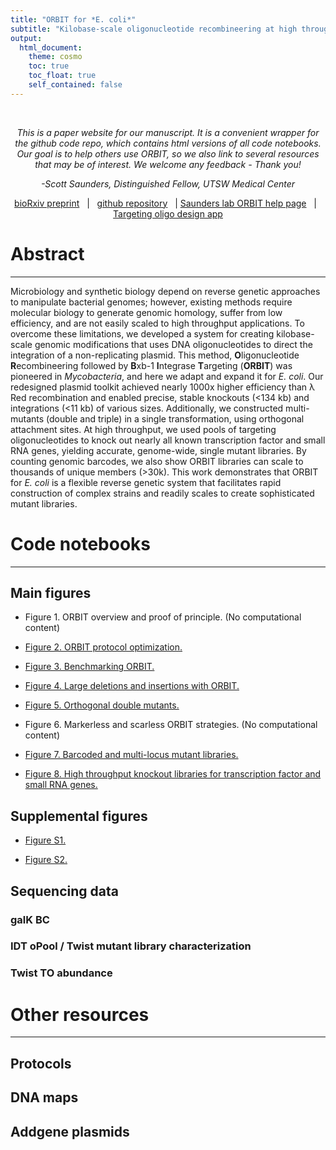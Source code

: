 ```yaml
---
title: "ORBIT for *E. coli*" 
subtitle: "Kilobase-scale oligonucleotide recombineering at high throughput and high efficiency"
output: 
  html_document:
    theme: cosmo
    toc: true
    toc_float: true
    self_contained: false
---
```


<br>

<center>

*This is a paper website for our manuscript. It is a convenient wrapper for the github code repo, which contains html versions of all code notebooks. Our goal is to help others use ORBIT, so we also link to several resources that may be of interest. We welcome any feedback - Thank you!*

*-Scott Saunders, Distinguished Fellow, UTSW Medical Center*

[bioRxiv preprint]()   \|   [github repository](github.com/saunders-lab/ecoli_orbit)   \| [Saunders lab ORBIT help page](https://saunders-lab.github.io/ecoli_orbit/)   \|   [Targeting oligo design app](https://saunders-lab.shinyapps.io/ORBIT_TO_design_ecMG1655/)

</center>

# Abstract

------------------------------------------------------------------------

Microbiology and synthetic biology depend on reverse genetic approaches to manipulate bacterial genomes; however, existing methods require molecular biology to generate genomic homology, suffer from low efficiency, and are not easily scaled to high throughput applications. To overcome these limitations, we developed a system for creating kilobase-scale genomic modifications that uses DNA oligonucleotides to direct the integration of a non-replicating plasmid. This method, **O**ligonucleotide **R**ecombineering followed by **B**xb-1 **I**ntegrase **T**argeting (**ORBIT**) was pioneered in *Mycobacteria*, and here we adapt and expand it for *E. coli*. Our redesigned plasmid toolkit achieved nearly 1000x higher efficiency than λ Red recombination and enabled precise, stable knockouts (\<134 kb) and integrations (\<11 kb) of various sizes. Additionally, we constructed multi-mutants (double and triple) in a single transformation, using orthogonal attachment sites. At high throughput, we used pools of targeting oligonucleotides to knock out nearly all known transcription factor and small RNA genes, yielding accurate, genome-wide, single mutant libraries. By counting genomic barcodes, we also show ORBIT libraries can scale to thousands of unique members (\>30k). This work demonstrates that ORBIT for *E. coli* is a flexible reverse genetic system that facilitates rapid construction of complex strains and readily scales to create sophisticated mutant libraries.

# Code notebooks

------------------------------------------------------------------------

## Main figures

-   Figure 1. ORBIT overview and proof of principle. (No computational content)

-   [Figure 2. ORBIT protocol optimization.](https://saunders-lab.github.io/ecoli_orbit/code/main_figs/fig_2_protocol_optimization.html)

-   [Figure 3. Benchmarking ORBIT.](https://saunders-lab.github.io/ecoli_orbit/code/main_figs/fig_3_gold_stds.html)

-   [Figure 4. Large deletions and insertions with ORBIT.](https://saunders-lab.github.io/ecoli_orbit/code/main_figs/fig_4_sizes.html)

-   [Figure 5. Orthogonal double mutants.](https://saunders-lab.github.io/ecoli_orbit/code/main_figs/fig_5_multi_orbit.html)

-   Figure 6. Markerless and scarless ORBIT strategies. (No computational content)

-   [Figure 7. Barcoded and multi-locus mutant libraries.](https://saunders-lab.github.io/ecoli_orbit/code/main_figs/fig_7_BC_oPool.html)

-   [Figure 8. High throughput knockout libraries for transcription factor and small RNA genes.](TBD)

## Supplemental figures

-   [Figure S1.]()

-   [Figure S2.]()

## Sequencing data

### galK BC

### IDT oPool / Twist mutant library characterization

### Twist TO abundance

# Other resources

------------------------------------------------------------------------

## Protocols

## DNA maps

## Addgene plasmids
